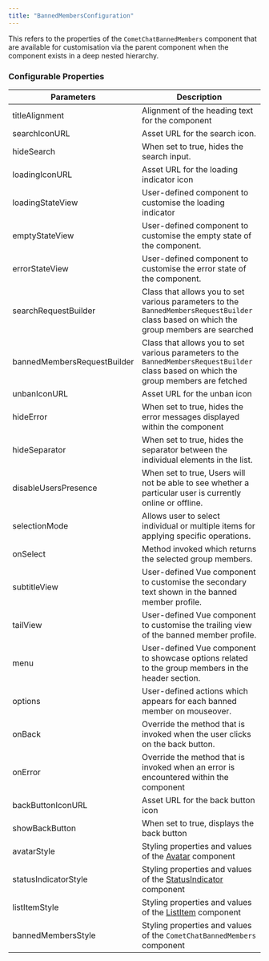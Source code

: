 ```yaml
---
title: "BannedMembersConfiguration"
---
```


This refers to the properties of the `CometChatBannedMembers` component that are available for customisation via the parent component when the component exists in a deep nested hierarchy.

### Configurable Properties

| Parameters                  | Description                                                                                                                              |
| --------------------------- | ---------------------------------------------------------------------------------------------------------------------------------------- |
| titleAlignment              | Alignment of the heading text for the component                                                                                          |
| searchIconURL               | Asset URL for the search icon.                                                                                                           |
| hideSearch                  | When set to true, hides the search input.                                                                                                |
| loadingIconURL              | Asset URL for the loading indicator icon                                                                                                 |
| loadingStateView            | User-defined component to customise the loading indicator                                                                                |
| emptyStateView              | User-defined component to customise the empty state of the component.                                                                    |
| errorStateView              | User-defined component to customise the error state of the component.                                                                    |
| searchRequestBuilder        | Class that allows you to set various parameters to the `BannedMembersRequestBuilder` class based on which the group members are searched |
| bannedMembersRequestBuilder | Class that allows you to set various parameters to the `BannedMembersRequestBuilder` class based on which the group members are fetched  |
| unbanIconURL                | Asset URL for the unban icon                                                                                                             |
| hideError                   | When set to true, hides the error messages displayed within the component                                                                |
| hideSeparator               | When set to true, hides the separator between the individual elements in the list.                                                       |
| disableUsersPresence        | When set to true, Users will not be able to see whether a particular user is currently online or offline.                                |
| selectionMode               | Allows user to select individual or multiple items for applying specific operations.                                                     |
| onSelect                    | Method invoked which returns the selected group members.                                                                                 |
| subtitleView                | User-defined Vue component to customise the secondary text shown in the banned member profile.                                           |
| tailView                    | User-defined Vue component to customise the trailing view of the banned member profile.                                                  |
| menu                        | User-defined Vue component to showcase options related to the group members in the header section.                                       |
| options                     | User-defined actions which appears for each banned member on mouseover.                                                                  |
| onBack                      | Override the method that is invoked when the user clicks on the back button.                                                             |
| onError                     | Override the method that is invoked when an error is encountered within the component                                                    |
| backButtonIconURL           | Asset URL for the back button icon                                                                                                       |
| showBackButton              | When set to true, displays the back button                                                                                               |
| avatarStyle                 | Styling properties and values of the [Avatar](/web-elements/avatar) component                                                       |
| statusIndicatorStyle        | Styling properties and values of the [StatusIndicator](/web-elements/status-indicator) component                                    |
| listItemStyle               | Styling properties and values of the [ListItem](/web-elements/list-item) component                                                  |
| bannedMembersStyle          | Styling properties and values of the `CometChatBannedMembers` component                                                                  |
